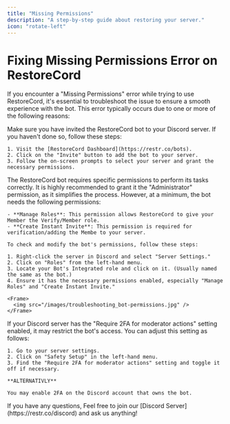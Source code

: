 ```yaml
---
title: "Missing Permissions"
description: "A step-by-step guide about restoring your server."
icon: "rotate-left"
---
```


# Fixing Missing Permissions Error on RestoreCord

If you encounter a "Missing Permissions" error while trying to use RestoreCord, it's essential to troubleshoot the issue to ensure a smooth experience with the bot. This error typically occurs due to one or more of the following reasons:

<Steps>
  <Step title="The Bot Isn't Invited to Your Server">
    Make sure you have invited the RestoreCord bot to your Discord server. If you haven't done so, follow these steps:

    1. Visit the [RestoreCord Dashboard](https://restr.co/bots).
    2. Click on the "Invite" button to add the bot to your server.
    3. Follow the on-screen prompts to select your server and grant the necessary permissions.
  </Step>

  <Step title="Insufficient Bot Permissions">
    The RestoreCord bot requires specific permissions to perform its tasks correctly. It is highly recommended to grant it the "Administrator" permission, as it simplifies the process. However, at a minimum, the bot needs the following permissions:

    - **Manage Roles**: This permission allows RestoreCord to give your Member the Verify/Member role.
    - **Create Instant Invite**: This permission is required for verification/adding the Membe to your server.

    To check and modify the bot's permissions, follow these steps:

    1. Right-click the server in Discord and select "Server Settings."
    2. Click on "Roles" from the left-hand menu.
    3. Locate your Bot's Integrated role and click on it. (Usually named the same as the bot.)
    4. Ensure it has the necessary permissions enabled, especially "Manage Roles" and "Create Instant Invite."

    <Frame>
      <img src="/images/troubleshooting_bot-permissions.jpg" />
    </Frame>
  </Step>

  <Step title="2FA Requirement for Moderators">
    If your Discord server has the "Require 2FA for moderator actions" setting enabled, it may restrict the bot's access. You can adjust this setting as follows:

    1. Go to your server settings.
    2. Click on "Safety Setup" in the left-hand menu.
    3. Find the "Require 2FA for moderator actions" setting and toggle it off if necessary.

    **ALTERNATIVLY**
    
    You may enable 2FA on the Discord account that owns the bot.
  </Step>
</Steps>

<Info>
  <Card title="Any Questions?" icon="question" href="https://restr.co/discord">
    If you have any questions, Feel free to join our [Discord Server](https://restr.co/discord) and ask us anything!
  </Card>
</Info>
